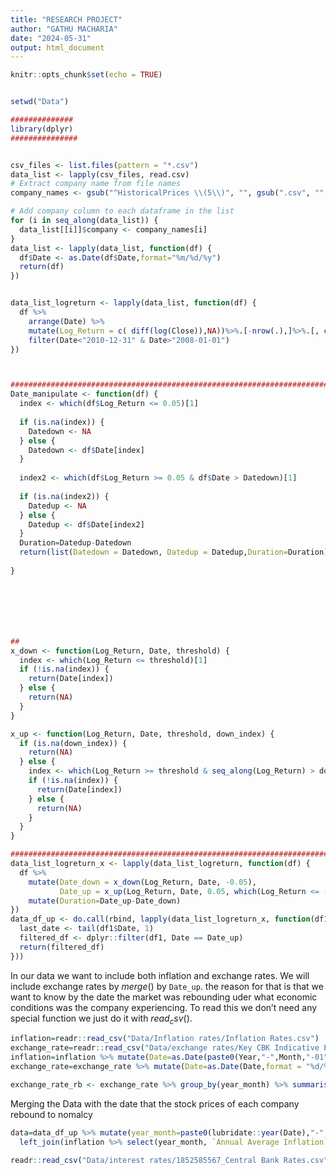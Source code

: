 ```yaml
---
title: "RESEARCH PROJECT"
author: "GATHU MACHARIA"
date: "2024-05-31"
output: html_document
---
```


```r
knitr::opts_chunk$set(echo = TRUE)
```



```r
```

```r
setwd("Data")

##############
library(dplyr)
###############


csv_files <- list.files(pattern = "*.csv")
data_list <- lapply(csv_files, read.csv)
# Extract company name from file names
company_names <- gsub("^HistoricalPrices \\(5\\)", "", gsub(".csv", "", csv_files))

# Add company column to each dataframe in the list
for (i in seq_along(data_list)) {
  data_list[[i]]$company <- company_names[i]
}
data_list <- lapply(data_list, function(df) {
  df$Date <- as.Date(df$Date,format="%m/%d/%y")
  return(df)
})


data_list_logreturn <- lapply(data_list, function(df) {
  df %>% 
    arrange(Date) %>% 
    mutate(Log_Return = c( diff(log(Close)),NA))%>%.[-nrow(.),]%>%.[, c(1,5,7,8)]%>%
    filter(Date<"2010-12-31" & Date>"2008-01-01")
})



#######################################################################
Date_manipulate <- function(df) {
  index <- which(df$Log_Return <= 0.05)[1]
  
  if (is.na(index)) {
    Datedown <- NA
  } else {
    Datedown <- df$Date[index]
  }
  
  index2 <- which(df$Log_Return >= 0.05 & df$Date > Datedown)[1]
  
  if (is.na(index2)) {
    Datedup <- NA
  } else {
    Datedup <- df$Date[index2]
  }
  Duration=Datedup-Datedown
  return(list(Datedown = Datedown, Datedup = Datedup,Duration=Duration))
 
}







##
x_down <- function(Log_Return, Date, threshold) {
  index <- which(Log_Return <= threshold)[1]
  if (!is.na(index)) {
    return(Date[index])
  } else {
    return(NA)
  }
}

x_up <- function(Log_Return, Date, threshold, down_index) {
  if (is.na(down_index)) {
    return(NA)
  } else {
    index <- which(Log_Return >= threshold & seq_along(Log_Return) > down_index)[1]
    if (!is.na(index)) {
      return(Date[index])
    } else {
      return(NA)
    }
  }
}

############################################################################
data_list_logreturn_x <- lapply(data_list_logreturn, function(df) {
  df %>%
    mutate(Date_down = x_down(Log_Return, Date, -0.05),
           Date_up = x_up(Log_Return, Date, 0.05, which(Log_Return <= -0.05)[1]))%>%
    mutate(Duration=Date_up-Date_down)
})
data_df_up <- do.call(rbind, lapply(data_list_logreturn_x, function(df1) {
  last_date <- tail(df1$Date, 1)
  filtered_df <- dplyr::filter(df1, Date == Date_up)
  return(filtered_df)
}))

```

In our data we want to include both inflation and exchange rates. We will include exchange rates by $merge()$ by `Date_up`. the reason for that is that we want to know by the date the market was rebounding uder what economic conditions was the company experiencing. To read this we don't need any special function we just do it with $read_csv()$.

```r
inflation=readr::read_csv("Data/Inflation rates/Inflation Rates.csv")
exchange_rate=readr::read_csv("Data/exchange rates/Key CBK Indicative Exchange Rates (1).csv")
inflation=inflation %>% mutate(Date=as.Date(paste0(Year,"-",Month,"-01"),format="%Y-%b-%d")) %>% mutate(year_month=paste0(lubridate::year(Date),"-",months(Date)) )
exchange_rate=exchange_rate %>% mutate(Date=as.Date(Date,format = "%d/%m/%Y") )%>% mutate(year_month=paste0(lubridate::year(Date),"-",months(Date)) )

exchange_rate_rb <- exchange_rate %>% group_by(year_month) %>% summarise(exchange_rate=mean(Mean))
```

Merging the Data with the date that the stock prices of each company rebound to nomalcy

```r
data=data_df_up %>% mutate(year_month=paste0(lubridate::year(Date),"-",months(Date)) ) %>% 
  left_join(inflation %>% select(year_month, `Annual Average Inflation`, `12-Month Inflation`), by = "year_month") %>% left_join(exchange_rate_rb,by="year_month")

```




```r
readr::read_csv("Data/interest rates/1852585567_Central Bank Rates.csv")
```

